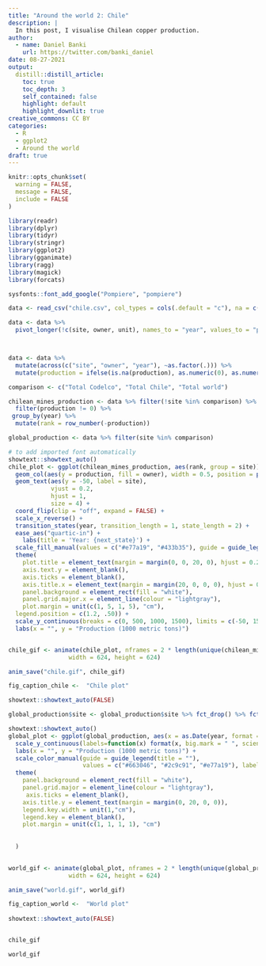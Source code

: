 ```yaml
---
title: "Around the world 2: Chile"
description: |
  In this post, I visualise Chilean copper production.
author:
  - name: Daniel Banki
    url: https://twitter.com/banki_daniel
date: 08-27-2021
output:
  distill::distill_article:
    toc: true
    toc_depth: 3
    self_contained: false
    highlight: default
    highlight_downlit: true
creative_commons: CC BY
categories:
  - R
  - ggplot2
  - Around the world
draft: true
---
```



```r
knitr::opts_chunk$set(
  warning = FALSE,
  message = FALSE,
  include = FALSE
)
```


```r

library(readr)
library(dplyr)
library(tidyr)
library(stringr)
library(ggplot2)
library(gganimate)
library(ragg)
library(magick)
library(forcats)

```

```r


sysfonts::font_add_google("Pompiere", "pompiere")

```


```r
data <- read_csv("chile.csv", col_types = cols(.default = "c"), na = c("", "-"))

data <- data %>% 
  pivot_longer(!c(site, owner, unit), names_to = "year", values_to = "production")



data <- data %>% 
  mutate(across(c("site", "owner", "year"), ~as.factor(.))) %>% 
  mutate(production = ifelse(is.na(production), as.numeric(0), as.numeric(production)))

comparison <- c("Total Codelco", "Total Chile", "Total world")

chilean_mines_production <- data %>% filter(!site %in% comparison) %>% 
  filter(production != 0) %>% 
 group_by(year) %>% 
  mutate(rank = row_number(-production))

global_production <- data %>% filter(site %in% comparison)
```




```r

# to add imported font automatically
showtext::showtext_auto()
chile_plot <- ggplot(chilean_mines_production, aes(rank, group = site)) + 
  geom_col(aes(y = production, fill = owner), width = 0.5, position = position_dodge(0.7)) +
  geom_text(aes(y = -50, label = site),
            vjust = 0.2,
            hjust = 1,
            size = 4) +
  coord_flip(clip = "off", expand = FALSE) +
  scale_x_reverse() +
  transition_states(year, transition_length = 1, state_length = 2) +
  ease_aes("quartic-in") +
    labs(title = 'Year: {next_state}') +
  scale_fill_manual(values = c("#e77a19", "#433b35"), guide = guide_legend(title = "Owner")) +
  theme(
    plot.title = element_text(margin = margin(0, 0, 20, 0), hjust = 0.2),
    axis.text.y = element_blank(),
    axis.ticks = element_blank(),
    axis.title.x = element_text(margin = margin(20, 0, 0, 0), hjust = 0.35),
    panel.background = element_rect(fill = "white"),
    panel.grid.major.x = element_line(colour = "lightgray"),
    plot.margin = unit(c(1, 5, 1, 5), "cm"),
  legend.position = c(1.2, .50)) +
  scale_y_continuous(breaks = c(0, 500, 1000, 1500), limits = c(-50, 1500)) +
  labs(x = "", y = "Production (1000 metric tons)") 


chile_gif <- animate(chile_plot, nframes = 2 * length(unique(chilean_mines_production$year)), fps = 5, 
                 width = 624, height = 624)

anim_save("chile.gif", chile_gif)

fig_caption_chile <-  "Chile plot"

showtext::showtext_auto(FALSE)

```

```r


global_production$site <- global_production$site %>% fct_drop() %>% fct_relevel(c("Total world", "Total Chile", "Total Codelco"))

showtext::showtext_auto()
global_plot <- ggplot(global_production, aes(x = as.Date(year, format = "%Y"), y = production, color = site)) + geom_line(size = 1.3) + transition_reveal(as.numeric(year)) +
  scale_y_continuous(labels=function(x) format(x, big.mark = " ", scientific = FALSE)) +
  labs(x = "", y = "Production (1000 metric tons)") +
  scale_color_manual(guide = guide_legend(title = ""),
                     values = c("#663046", "#2c9c91", "#e77a19"), labels = c("World", "Chile", "CODELCO")) + 
  theme(
    panel.background = element_rect(fill = "white"),
    panel.grid.major = element_line(colour = "lightgray"),
     axis.ticks = element_blank(),
    axis.title.y = element_text(margin = margin(0, 20, 0, 0)),
    legend.key.width = unit(1,"cm"),
    legend.key = element_blank(),
    plot.margin = unit(c(1, 1, 1, 1), "cm")
    
    
  )
  

world_gif <- animate(global_plot, nframes = 2 * length(unique(global_production$year)), fps = 10, 
                 width = 624, height = 624)

anim_save("world.gif", world_gif)

fig_caption_world <-  "World plot"
  
showtext::showtext_auto(FALSE) 



```




```r

chile_gif


```


```r

world_gif


```
